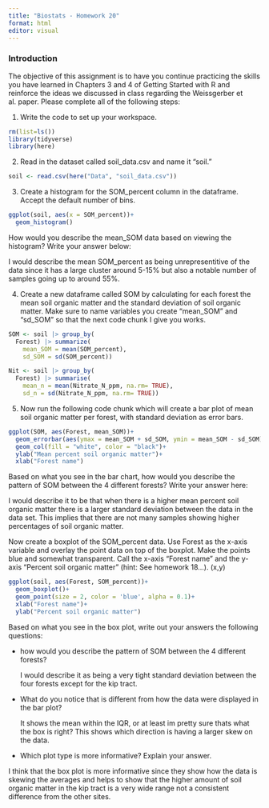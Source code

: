 ```yaml
---
title: "Biostats - Homework 20"
format: html
editor: visual
---
```


### Introduction

The objective of this assignment is to have you continue practicing the skills you have learned in Chapters 3 and 4 of Getting Started with R and reinforce the ideas we discussed in class regarding the Weissgerber et al. paper. Please complete all of the following steps:

1.  Write the code to set up your workspace.

```r
rm(list=ls())
library(tidyverse)
library(here)
```

2.  Read in the dataset called soil_data.csv and name it "soil."

```r
soil <- read.csv(here("Data", "soil_data.csv"))
```

3.  Create a histogram for the SOM_percent column in the dataframe. Accept the default number of bins.

```r
ggplot(soil, aes(x = SOM_percent))+
  geom_histogram()
```

How would you describe the mean_SOM data based on viewing the histogram? Write your answer below:

I would describe the mean SOM_percent as being unrepresentitive of the data since it has a large cluster around 5-15% but also a notable number of samples going up to around 55%.

4.  Create a new dataframe called SOM by calculating for each forest the mean soil organic matter and the standard deviation of soil organic matter. Make sure to name variables you create "mean_SOM" and "sd_SOM" so that the next code chunk I give you works.

```r
SOM <- soil |> group_by(
  Forest) |> summarize(
    mean_SOM = mean(SOM_percent),
    sd_SOM = sd(SOM_percent))

Nit <- soil |> group_by(
  Forest) |> summarise(
    mean_n = mean(Nitrate_N_ppm, na.rm= TRUE), 
    sd_n = sd(Nitrate_N_ppm, na.rm= TRUE))
```

5.  Now run the following code chunk which will create a bar plot of mean soil organic matter per forest, with standard deviation as error bars.

```r
ggplot(SOM, aes(Forest, mean_SOM))+
  geom_errorbar(aes(ymax = mean_SOM + sd_SOM, ymin = mean_SOM - sd_SOM), width = 0.2)+
  geom_col(fill = "white", color = "black")+
  ylab("Mean percent soil organic matter")+
  xlab("Forest name")
```

Based on what you see in the bar chart, how would you describe the pattern of SOM between the 4 different forests? Write your answer here:

I would describe it to be that when there is a higher mean percent soil organic matter there is a larger standard deviation between the data in the data set. This implies that there are not many samples showing higher percentages of soil organic matter.

Now create a boxplot of the SOM_percent data. Use Forest as the x-axis variable and overlay the point data on top of the boxplot. Make the points blue and somewhat transparent. Call the x-axis "Forest name" and the y-axis "Percent soil organic matter" (hint: See homework 18...). (x,y)

```r
ggplot(soil, aes(Forest, SOM_percent))+
  geom_boxplot()+
  geom_point(size = 2, color = 'blue', alpha = 0.1)+
  xlab("Forest name")+
  ylab("Percent soil organic matter")


```

Based on what you see in the box plot, write out your answers the following questions:

-   how would you describe the pattern of SOM between the 4 different forests?

    I would describe it as being a very tight standard deviation between the four forests except for the kip tract.

-   What do you notice that is different from how the data were displayed in the bar plot?

    It shows the mean within the IQR, or at least im pretty sure thats what the box is right? This shows which direction is having a larger skew on the data.

-   Which plot type is more informative? Explain your answer.

I think that the box plot is more informative since they show how the data is skewing the averages and helps to show that the higher amount of soil organic matter in the kip tract is a very wide range not a consistent difference from the other sites.
